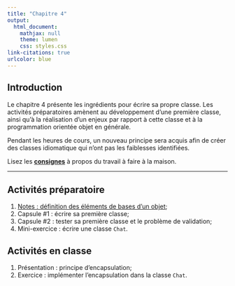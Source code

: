 ```yaml
---
title: "Chapitre 4"
output:
  html_document:
    mathjax: null
    theme: lumen
    css: styles.css
link-citations: true
urlcolor: blue
---
```


## Introduction
Le chapitre 4 présente les ingrédients pour écrire sa propre classe. Les activités préparatoires amènent au développement d'une première classe, ainsi qu'à la réalisation d'un enjeux par rapport à cette classe et à la programmation orientée objet en générale.

Pendant les heures de cours, un nouveau principe sera acquis afin de créer des classes idiomatique qui n'ont pas les faiblesses identifiées.

Lisez les [**consignes**](consignes.html) à propos du travail à faire à la maison.

----

## Activités préparatoire

1. [Notes : définition des éléments de bases d'un objet](notes.html);
2. Capsule #1 : écrire sa première classe;
3. Capsule #2 : tester sa première classe et le problème de validation;
4. Mini-exercice : écrire une classe `Chat`.

## Activités en classe

1. Présentation : principe d'encapsulation;
2. Exercice : implémenter l'encapsulation dans la classe `Chat`.
